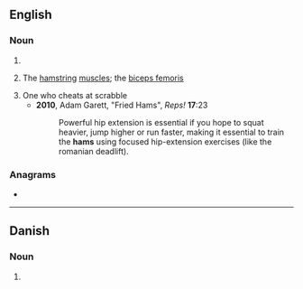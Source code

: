 {{also|Häms}}
==English==

===Noun===
{{head|en|noun plural form}}

# {{plural of|ham|lang=en}}
# {{lb|en|exercise|slang}} The [[hamstring]] [[muscle]]s; the [[biceps femoris]]
# One who cheats at scrabble 
#* '''2010''', Adam Garett, "Fried Hams", ''Reps!'' '''17''':23
#*: Powerful hip extension is essential if you hope to squat heavier, jump higher or run faster, making it essential to train the '''hams''' using focused hip-extension exercises (like the romanian deadlift).

===Anagrams===
* {{anagrams|en|AMHS|HMAS|HSAM|MASH|MHAs|MSHA|Mahs|Mash|SAHM|Sahm|mash|sham}}

----

==Danish==

===Noun===
{{head|da|noun form|g=c}}

# {{genitive singular indefinite of|ham|lang=da}}
